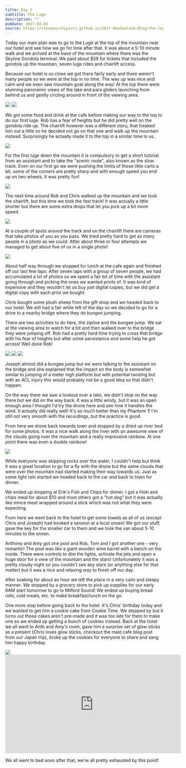 ```yaml
---
title: Day 2
subtitle: The Luge
description: ""
pubDate: 2017-04-03
source: https://stevenocchipinti.github.io/2017-NewZealand-Blog/the-luge/
---
```



Today our main plan was to go to the Luge at the top of the mountain near our
hotel and see how we go for time after that. It was about a 5-10 minute walk and
we arrived at the base of the mountain where there was the Skyline Gondola
terminal. We paid about $59 for tickets that included the gondola up the
mountain, seven luge rides and chairlift access.

Because our hotel is so close we got there fairly early and there weren't many
people so we were at the top in no time. The way up was nice and calm and we
even saw mountain goat along the way! At the top there were stunning panoramic
views of the lake and para gliders launching from behind us and gently circling
around in front of the viewing area.

<Grid>
  <Img src="2017-new-zealand/acin3srge5mtdxxayl7m" />
  <Img src="2017-new-zealand/lijneatuqt8c1ulyoe5u" />
</Grid>

We got some food and drink at the cafe before making our way to the top to do
our first luge. Rob has a fear of heights but he did pretty well on the gondola
ride up. The chairlift however was a different story, that freaked him out a
little so he decided not go on that one and walk up the mountain instead.
Surprisingly he actually made it to the top in a similar time to us.

<Img originalAspectRatio src="2017-new-zealand/yzsj5bvcavalaoisbjgj" />

For the first luge down the mountain it is compulsory to get a short tutorial
from an assistant and to take the "scenic route", also known as the slow track.
Even on our first go we were pushing the limits of those little carts a bit,
some of the corners are pretty sharp and with enough speed you end up on two
wheels. It was pretty fun!

<Img originalAspectRatio src="2017-new-zealand/stz4i4q32ujcenmlp065" />

The next time around Rob and Chris walked up the mountain and we took the
chairlift, but this time we took the fast track! It was actually a little
shorter but there are some extra drops that let you pick up a bit more speed.

<Img originalAspectRatio src="2017-new-zealand/sgvyrv9viva2me0nlj68" />

At a couple of spots around the track and on the chairlift there are cameras
that take photos of you as you pass. We tried pretty hard to get as many people
in a photo as we could. After about three or four attempts we managed to get
about five of us in a single photo!

<Img originalAspectRatio src="2017-new-zealand/tsi5q2iggmuqnq39kll4" />

About half way through we stopped for lunch at the cafe again and finished off
our last few laps. After seven laps with a group of seven people, we had
accumulated a lot of photos so we spent a fair bit of time with the assistant
going through and picking the ones we wanted prints of. It was kind of expensive
and they wouldn't let us buy just digital copies, but we did get a digital copy
with each print we bought.

Chris bought some plush sheep from the gift shop and we headed back to our
hotel. We still had a fair while left of the day so we decided to go for a drive
to a nearby bridge where they do bungee jumping.

There are two activities to do here, the zipline and the bungee jump. We sat
at the viewing area to watch for a bit and then walked over to the bridge they
were jumping off. Rob had a pretty hard time trying to cross that bridge with
his fear of heights but after some persistence and some help he got across! Well
done Rob!

<Grid>
  <Img src="2017-new-zealand/ehf0jlfbuuqwe72hqcwu" />
  <Img src="2017-new-zealand/gjdzwgiip81wthsjpmxm" />
  <Img src="2017-new-zealand/l8kcwd6yh8mzuo5vgdcl" />
</Grid>

Joseph almost did a bungee jump but we were talking to the assistant on the
bridge and she explained that the impact on the body is somewhat similar to
jumping of a meter high platform but with potential twisting but with an ACL
injury this would probably not be a good idea so that didn't happen.

On the way there we saw a lookout over a lake, we didn't stop on the way there
but we did on the way back. It was a little windy, but it was an open enough
area I thought I'd try the drone here and see how it handles the wind. It
actually did really well! It's so much better than my Phantom 1! I'm still not
very smooth with the recordings, but the practice is good.

From here we drove back towards town and stopped by a dried up river bed for
some photos. It was a nice walk along the river with an awesome view of the
clouds going over the mountain and a really impressive rainbow. At one point
there was even a double rainbow!

<Img originalAspectRatio src="2017-new-zealand/hyhpfczmxwzenswcvimf" />

While everyone was skipping rocks over the water, I couldn't help but think it
was a great location to go for a fly with the drone but the same clouds that
were over the mountain had started making their way towards us. Just as some
light rain started we headed back to the car and back to town for dinner.

We ended up stopping at Erik's Fish and Chips for dinner. I got a Hoki and chips
meal for about $10 and most others got a "hot dog" but it was actually like
mince meat wrapped around a stick which was not what they were expecting.

From here we went back to the hotel to get some towels as all of us (except Chris
and Joseph) had booked a session at a local onsen! We got our stuff, gave the
key for the smaller car to them and we took the van about 5-10 minutes to the
onsen.

Anthony and Amy got one pool and Rob, Tom and I got another one - very romantic!
The pool was like a giant wooden wine barrel with a bench on the inside. There
were controls to dim the lights, activate the jets and open a huge door for a
view of the mountain and the stars! Unfortunately it was a pretty cloudy night
so you couldn't see any stars (or anything else for that matter) but it was a
nice and relaxing way to finish off our day.

After soaking for about an hour we left the place in a very calm and sleepy
manner. We stopped by a grocery store to pick up supplies for our early 6AM
start tomorrow to go to Milford Sound! We ended up buying bread rolls, cold
meats, etc. to make breakfast/lunch on the go.

One more stop before going back to the hotel. It's Chris' birthday today and we
wanted to get him a cookie cake from Cookie Time. We stopped by but it turns out
those cakes aren't pre-made and it was too late for them to make one so we ended
up getting a bunch of cookies instead. Back at the hotel we all went to Anth and
Amy's room, gave him a surprise set of glow sticks as a present (Chris loves
glow sticks, checkout the maid cafe blog post from our Japan trip), broke up
the cookies for everyone to share and sang him happy birthday.

<Img originalAspectRatio src="2017-new-zealand/cpczbhazq16nqdodttgn" />

<iframe
  width="560"
  height="315"
  src="https://www.youtube.com/embed/_DNju0K9NrE"
  frameborder="0"
  allowfullscreen
></iframe>

We all went to bed soon after that, we're all pretty exhausted by this point!
